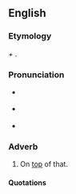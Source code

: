 ==English==

===Etymology===
{{term|there|There|lang=en}} ''+'' {{term|atop|lang=en}}.

===Pronunciation===
* {{a|RP}} {{IPA|/ˌðɛəɹəˈtɒp/}}
* {{a|US}} {{IPA|/ˌðɛ.ɻəˈtɒp/}}
* {{hyphenation|there|a|top}}

===Adverb===
{{en-adv|-}}

# {{chiefly|in|_|patents}} On [[top]] of that.

====Quotations====
{{seecites}}